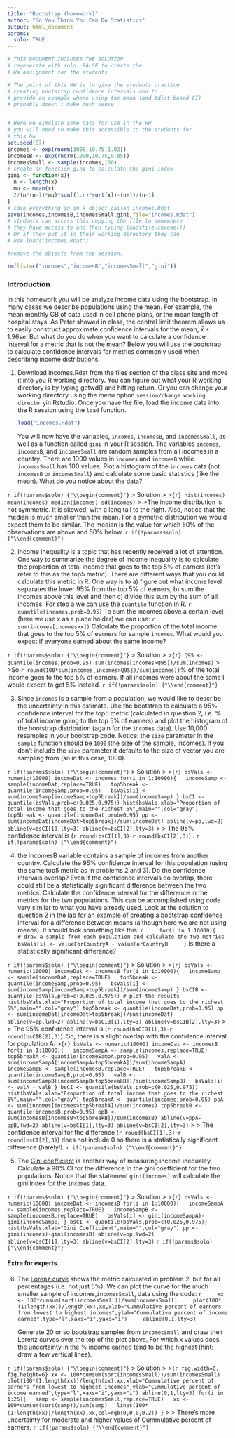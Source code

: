 ```yaml
---
title: "Bootstrap (homework)"
author: "So You Think You Can Do Statistics"
output: html_document
params:
  soln: TRUE
---
```


```r
# THIS DOCUMENT INCLUDES THE SOLUTION
# regenerate with soln: FALSE to create the 
# HW assignment for the students

# The point of this HW is to give the students practice
# creating bootstrap confidence intervals and to 
# provide an example where using the mean (and tdist based CI)
# probably doesn't make much sense.


# Here we simulate some data for use in the HW
# you will need to make this accessible to the students for
# this hw
set.seed(87)
incomes <- exp(rnorm(1000,10.75,1.02))
incomesB <- exp(rnorm(1000,10.75,0.85))
incomesSmall <- sample(incomes,100)
# create an function gini to calculate the gini index
gini <- function(x){
  n <- length(x)
  mu <- mean(x)
  2/(n*(n-1)*mu)*sum((1:n)*sort(x))-(n+1)/(n-1)
}
# save everything in an R object called incomes.Rdat
save(incomes,incomesB,incomesSmall,gini,file="incomes.Rdat")
# students can access this copying the file to somewhere
# they have access to and then typing load(file.choose())
# Or if they put it in their working directory they can
# use load("incomes.Rdat")

#remove the objects from the session.

rm(list=c("incomes","incomesB","incomesSmall","gini"))
```

### Introduction

In this homework you will be analyze income data using the bootstrap. In many cases we describe populations using the mean. For example, the mean monthly GB of data used in cell phone plans, or the mean length of hospital stays. As Peter showed in class, the central limit theorem allows us to easily construct approximate confidence intervals for the mean, $\bar{x} \pm 1.96se$. But what do you do when you want to calculate a confidence interval for a metric that is not the mean? Below you will use the bootstrap to calculate confidence intervals for metrics commonly used when describing income distributions.  

1.  Download incomes.Rdat from the files section of the class site and move it into you R working directory. You can figure out what your R working directory is by typing getwd() and hitting return. Or you can change your working directory using the menu option `session/change working directory`in Rstudio. Once you have the file, load the income data into the R session using the `load` function.

    ```r
    load("incomes.Rdat")
    ```
    You will now have the variables, `incomes`, `incomesB`, and `incomesSmall`, as well as a function called `gini` in your R session. The variables `incomes`, `incomesB`, and `incomesSmall` are random samples from all incomes in a country. There are 1000 values in `incomes` and `incomesB` while `incomesSmall` has 100 values.
    Plot a histogram of the `incomes` data (not `incomesB` or `incomesSmall`) and calculate some basic statistics (like the mean).  What do you notice about the data? 

`r if(!params$soln) {"\\begin{comment}"}`
> Solution
>
>```{r}
hist(incomes)
mean(incomes)
median(incomes)
sd(incomes)
```
>
>The income distribution is not symmetric. It is skewed, with a long tail to the right. Also, notice that the median is much smaller than the mean. For a symetric distribution we would expect them to be similar. The median is the value for which 50% of the observations are above and 50% below.
`r if(!params$soln) {"\\end{comment}"}`

2.  Income inequality is a topic that has recently received a lot of attention. One way to summarize the degree of income inequality is to calculate the proportion of total income that goes to the top 5% of earners (let's refer to this as the top5 metric). There are different ways that you could calculate this metric in R. One way is to a) figure out what income level separates the lower 95% from the top 5% of earners, b) sum the incomes above this level and then c) divide this sum by the sum of all incomes. 
    For step a we can use the `quantile` function in R.
    ```r
    quantile(incomes,prob=0.95)
    ```
    To sum the incomes above a certain level (here we use x as a place holder) we can use:
    ```r
    sum(incomes[incomes>x])
    ```
    Calculate the proportion of the total income that goes to the top 5% of earners for sample `incomes`. What would you expect if everyone earned about the same income? 
  
`r if(!params$soln) {"\\begin{comment}"}`
> Solution
>
>```{r}
Q95 <- quantile(incomes,prob=0.95)
sum(incomes[incomes>Q95])/sum(incomes)
```
>
>So `r round(100*sum(incomes[incomes>Q95])/sum(incomes))`% of the total income goes to the top 5% of earners. If all incomes were about the same I would expect to get 5% instead.
`r if(!params$soln) {"\\end{comment}"}`
  
3.  Since `incomes` is a sample from a population, we would like to describe the uncertainty in this estimate. Use the bootstrap to calculate a 95% confidence interval for the top5 metric  (calculated in question 2, i.e. % of total income going to the top 5% of earners) and plot the histogram of the bootstrap distribution (again for the `incomes` data). Use 10,000 resamples in your bootstrap code. Notice: the `size` parameter in the `sample` function should be `1000` (the size of the sample, incomes). If you don't include the `size` parameter it defaults to the size of vector you are sampling from (so in this case, 1000).

`r if(!params$soln) {"\\begin{comment}"}`
> Solution
>
>```{r}
bsVals <- numeric(10000)
incomeDat <- incomes
for(i in 1:10000){
  incomeSamp <- sample(incomeDat,replace=TRUE)
  top5break <- quantile(incomeSamp,prob=0.95)
  bsVals[i] <- sum(incomeSamp[incomeSamp>top5break])/sum(incomeSamp)
}
bsCI <- quantile(bsVals,prob=c(0.025,0.975))
hist(bsVals,xlab="Proportion of total income that goes to the richest 5%",main="",col="gray")
top5break <- quantile(incomeDat,prob=0.95)
pp <- sum(incomeDat[incomeDat>top5break])/sum(incomeDat)
abline(v=pp,lwd=2)
abline(v=bsCI[1],lty=3)
abline(v=bsCI[2],lty=3)
```
>
> The 95% confidence interval is (`r round(bsCI[1],3)`-`r round(bsCI[2],3)`) .
`r if(!params$soln) {"\\end{comment}"}`


4.  the incomesB variable contains a sample of incomes from another country. Calculate the 95% confidence interval for this population (using the same top5 metric as in problems 2 and 3). Do the confidence intervals overlap? 
    Even if the confidence intervals do overlap, there could still be a statistically significant difference between the two metrics. Calculate the confidence interval for the difference in the metrics for the two populations. This can be accomplished using code very similar to what you have already used. Look at the solution to question 2 in the lab for an example of creating a bootstrap confidence interval for a difference between means (although here we are not using means). It should look something like this:
    ```r
    for(i in 1:10000){
      # draw a sample from each population and calculate the two metrics
      bsVals[i] <- valueForCountryA - valueForCountryB
    }
    ```
    Is there a statistically significant difference?

`r if(!params$soln) {"\\begin{comment}"}`
> Solution
>
>```{r}
bsVals <- numeric(10000)
incomeDat <- incomesB
for(i in 1:10000){
  incomeSamp <- sample(incomeDat,replace=TRUE)
  top5break <- quantile(incomeSamp,prob=0.95)
  bsVals[i] <- sum(incomeSamp[incomeSamp>top5break])/sum(incomeSamp)
}
bsCIB <- quantile(bsVals,prob=c(0.025,0.975))
# plot the results
hist(bsVals,xlab="Proportion of total income that goes to the richest 5%",main="",col="gray")
top5break <- quantile(incomeDat,prob=0.95)
pp <- sum(incomeDat[incomeDat>top5break])/sum(incomeDat)
abline(v=pp,lwd=2)
abline(v=bsCIB[1],lty=3)
abline(v=bsCIB[2],lty=3)
```
>
> The 95% confidence interval is (`r round(bsCIB[1],3)`-`r round(bsCIB[2],3)`). So, there is a slight overlap with the confidence interval for population A.
>```{r}
bsVals <- numeric(10000)
incomeDat <- incomesB
for(i in 1:10000){
  incomeSampA <- sample(incomes,replace=TRUE)
  top5breakA <- quantile(incomeSampA,prob=0.95)
  valA <- sum(incomeSampA[incomeSampA>top5breakA])/sum(incomeSampA)
  incomeSampB <- sample(incomesB,replace=TRUE)
  top5breakB <- quantile(incomeSampB,prob=0.95)
  valB <- sum(incomeSampB[incomeSampB>top5breakB])/sum(incomeSampB)
  bsVals[i] <- valA - valB
}
bsCI <- quantile(bsVals,prob=c(0.025,0.975))
hist(bsVals,xlab="Proportion of total income that goes to the richest 5%",main="",col="gray")
top5breakA <- quantile(incomes,prob=0.95)
ppA <- sum(incomes[incomes>top5breakA])/sum(incomes)
top5breakB <- quantile(incomesB,prob=0.95)
ppB <- sum(incomesB[incomesB>top5breakB])/sum(incomesB)
abline(v=ppA-ppB,lwd=2)
abline(v=bsCI[1],lty=3)
abline(v=bsCI[2],lty=3)
```
>
> The confidence interval for the difference (`r round(bsCI[1],3)`-`r round(bsCI[2],3)`) does not include 0 so there is a statistically significant difference (barely!).
`r if(!params$soln) {"\\end{comment}"}`
   
5.  The [Gini coefficient](https://en.wikipedia.org/wiki/Gini_coefficient) is another way of measuring income inequality. Calculate a 90% CI for the difference in the gini coefficient for the two populations. Notice that the statement `gini(incomes)` will calculate the gini index for the `incomes` data.

`r if(!params$soln) {"\\begin{comment}"}`
> Solution
>
>```{r}
bsVals <- numeric(10000)
incomeDat <- incomesB
for(i in 1:10000){
  incomeSampA <- sample(incomes,replace=TRUE)
  incomeSampB <- sample(incomesB,replace=TRUE)
  bsVals[i] <- gini(incomeSampA)-gini(incomeSampB)
}
bsCI <- quantile(bsVals,prob=c(0.025,0.975))
hist(bsVals,xlab="Gini Coefficient",main="",col="gray")
pp <- gini(incomes)-gini(incomesB)
abline(v=pp,lwd=2)
abline(v=bsCI[1],lty=3)
abline(v=bsCI[2],lty=3)
```
`r if(!params$soln) {"\\end{comment}"}`

   
#### Extra for experts.

6.  The [Lorenz curve](https://en.wikipedia.org/wiki/Lorenz_curve) shows the metric calculated in problem 2, but for all percentages (i.e. not just 5%). We can plot the curve for the much smaller sample of incomes,`incomesSmall`, data using the code:
    ```r
    xx <- 100*cumsum(sort(incomesSmall))/sum(incomesSmall)
    plot(100*(1:length(xx))/length(xx),xx,xlab="Cummulative percent of earners from lowest to highest incomes",ylab="Cummulative percent of income earned",type="l",xaxs="i",yaxs="i")
    abline(0,1,lty=3)
    ``` 

    Generate 20 or so bootstrap samples from `incomesSmall` and draw their Lorenz curves over the top of the plot above. For which x values does the uncertainty in the % income earned tend to be the highest (hint: draw a few vertical lines).
 
`r if(!params$soln) {"\\begin{comment}"}`
> Solution
>
>```{r fig.width=6, fig.height=6}
xx <- 100*cumsum(sort(incomesSmall))/sum(incomesSmall)
plot(100*(1:length(xx))/length(xx),xx,xlab="Cummulative percent of earners from lowest to highest incomes",ylab="Cummulative percent of income earned",type="l",xaxs="i",yaxs="i")
abline(0,1,lty=3)
for(i in 1:25){
  samp <- sample(incomesSmall,replace=TRUE)
  xx <- 100*cumsum(sort(samp))/sum(samp)
  lines(100*(1:length(xx))/length(xx),xx,col=rgb(0,0,0,0.2))
}
```
>
> There's more uncertainty for moderate and higher values of Cummulative percent of earners.
`r if(!params$soln) {"\\end{comment}"}`
 